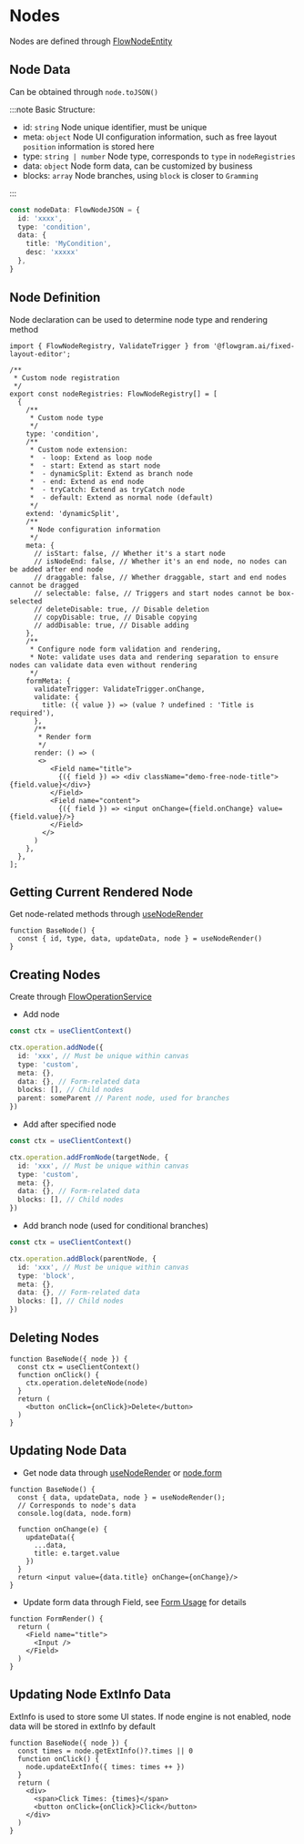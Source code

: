 # Nodes

Nodes are defined through [FlowNodeEntity](/api/core/flow-node-entity.html)

## Node Data

Can be obtained through `node.toJSON()`

:::note Basic Structure:

- id: `string` Node unique identifier, must be unique
- meta: `object` Node UI configuration information, such as free layout `position` information is stored here
- type: `string | number` Node type, corresponds to `type` in `nodeRegistries`
- data: `object` Node form data, can be customized by business
- blocks: `array` Node branches, using `block` is closer to `Gramming`

:::

```ts pure
const nodeData: FlowNodeJSON = {
  id: 'xxxx',
  type: 'condition',
  data: {
    title: 'MyCondition',
    desc: 'xxxxx'
  },
}
```

## Node Definition

Node declaration can be used to determine node type and rendering method

```tsx pure
import { FlowNodeRegistry, ValidateTrigger } from '@flowgram.ai/fixed-layout-editor';

/**
 * Custom node registration
 */
export const nodeRegistries: FlowNodeRegistry[] = [
  {
    /**
     * Custom node type
     */
    type: 'condition',
    /**
     * Custom node extension:
     *  - loop: Extend as loop node
     *  - start: Extend as start node
     *  - dynamicSplit: Extend as branch node
     *  - end: Extend as end node
     *  - tryCatch: Extend as tryCatch node
     *  - default: Extend as normal node (default)
     */
    extend: 'dynamicSplit',
    /**
     * Node configuration information
     */
    meta: {
      // isStart: false, // Whether it's a start node
      // isNodeEnd: false, // Whether it's an end node, no nodes can be added after end node
      // draggable: false, // Whether draggable, start and end nodes cannot be dragged
      // selectable: false, // Triggers and start nodes cannot be box-selected
      // deleteDisable: true, // Disable deletion
      // copyDisable: true, // Disable copying
      // addDisable: true, // Disable adding
    },
    /**
     * Configure node form validation and rendering,
     * Note: validate uses data and rendering separation to ensure nodes can validate data even without rendering
     */
    formMeta: {
      validateTrigger: ValidateTrigger.onChange,
      validate: {
        title: ({ value }) => (value ? undefined : 'Title is required'),
      },
      /**
       * Render form
       */
      render: () => (
       <>
          <Field name="title">
            {({ field }) => <div className="demo-free-node-title">{field.value}</div>}
          </Field>
          <Field name="content">
            {({ field }) => <input onChange={field.onChange} value={field.value}/>}
          </Field>
        </>
      )
    },
  },
];
```

## Getting Current Rendered Node

Get node-related methods through [useNodeRender](/api/hooks/use-node-render.html)

```tsx pure
function BaseNode() {
  const { id, type, data, updateData, node } = useNodeRender()
}
```

## Creating Nodes

Create through [FlowOperationService](/api/services/flow-operation-service.html)

- Add node

```ts pure
const ctx = useClientContext()

ctx.operation.addNode({
  id: 'xxx', // Must be unique within canvas
  type: 'custom',
  meta: {},
  data: {}, // Form-related data
  blocks: [], // Child nodes
  parent: someParent // Parent node, used for branches
})
```

- Add after specified node

```ts pure
const ctx = useClientContext()

ctx.operation.addFromNode(targetNode, {
  id: 'xxx', // Must be unique within canvas
  type: 'custom',
  meta: {},
  data: {}, // Form-related data
  blocks: [], // Child nodes
})
```

- Add branch node (used for conditional branches)

```ts pure
const ctx = useClientContext()

ctx.operation.addBlock(parentNode, {
  id: 'xxx', // Must be unique within canvas
  type: 'block',
  meta: {},
  data: {}, // Form-related data
  blocks: [], // Child nodes
})
```

## Deleting Nodes

```tsx pure
function BaseNode({ node }) {
  const ctx = useClientContext()
  function onClick() {
    ctx.operation.deleteNode(node)
  }
  return (
    <button onClick={onClick}>Delete</button>
  )
}
```

## Updating Node Data

- Get node data through [useNodeRender](/api/hooks/use-node-render.html) or [node.form](https://flowgram.ai/auto-docs/editor/interfaces/NodeFormProps.html)

```tsx pure
function BaseNode() {
  const { data, updateData, node } = useNodeRender();
  // Corresponds to node's data
  console.log(data, node.form)

  function onChange(e) {
    updateData({
      ...data,
      title: e.target.value
    })
  }
  return <input value={data.title} onChange={onChange}/>
}

```

- Update form data through Field, see [Form Usage](/guide/advanced/form.html) for details

```tsx pure
function FormRender() {
  return (
    <Field name="title">
      <Input />
    </Field>
  )
}
```

## Updating Node ExtInfo Data

ExtInfo is used to store some UI states. If node engine is not enabled, node data will be stored in extInfo by default

```tsx pure
function BaseNode({ node }) {
  const times = node.getExtInfo()?.times || 0
  function onClick() {
    node.updateExtInfo({ times: times ++ })
  }
  return (
    <div>
      <span>Click Times: {times}</span>
      <button onClick={onClick}>Click</button>
    </div>
  )
}
```


